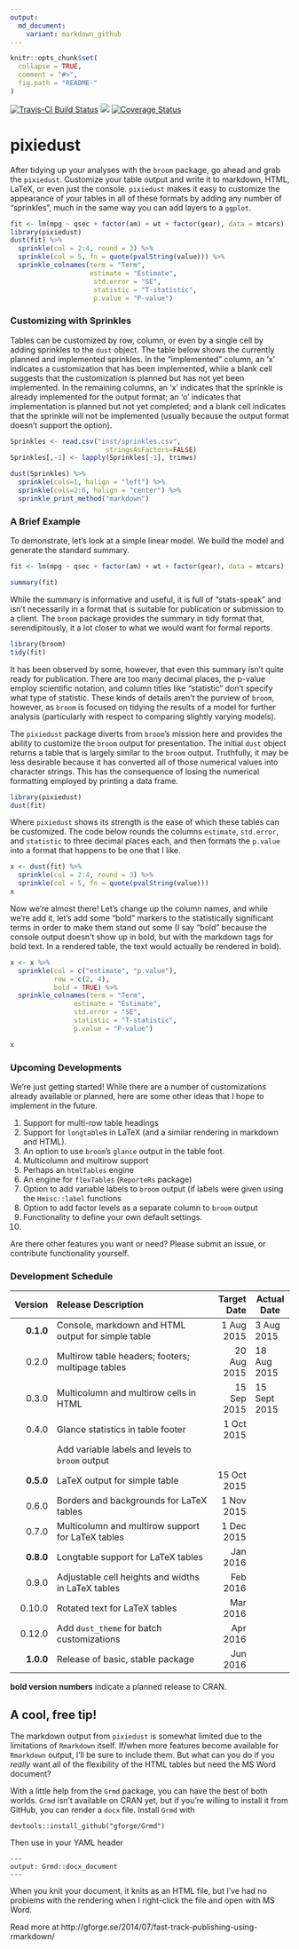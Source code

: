 ```yaml
---
output:
  md_document:
    variant: markdown_github
---
```


<!-- README.md is generated from README.Rmd. Please edit that file -->

```r
knitr::opts_chunk$set(
  collapse = TRUE,
  comment = "#>",
  fig.path = "README-"
)
```

[![Travis-CI Build Status](https://travis-ci.org/nutterb/pixiedust.svg?branch=master)](https://travis-ci.org/nutterb/pixiedust)
![](http://cranlogs.r-pkg.org/badges/grand-total/pixiedust)
[![Coverage Status](https://coveralls.io/repos/nutterb/pixiedust/badge.svg?branch=multirow-headers&service=github)](https://coveralls.io/github/nutterb/pixiedust?branch=multirow-headers)

# pixiedust
After tidying up your analyses with the `broom` package, go ahead and grab the `pixiedust`.  Customize your table output and write it to markdown, HTML, LaTeX, or even just the console.  `pixiedust` makes it easy to customize the appearance of your tables in all of these formats by adding any number of "sprinkles", much in the same way you can add layers to a `ggplot`.

```r
fit <- lm(mpg ~ qsec + factor(am) + wt + factor(gear), data = mtcars)
library(pixiedust)
dust(fit) %>% 
  sprinkle(col = 2:4, round = 3) %>% 
  sprinkle(col = 5, fn = quote(pvalString(value))) %>% 
  sprinkle_colnames(term = "Term", 
                    estimate = "Estimate", 
                     std.error = "SE",
                     statistic = "T-statistic", 
                     p.value = "P-value")
```

### Customizing with Sprinkles

Tables can be customized by row, column, or even by a single cell by adding sprinkles to the `dust` object.  The table below shows the currently planned and implemented sprinkles.  In the "implemented" column, an 'x' indicates a customization that has been implemented, while a blank cell suggests that the customization is planned but has not yet been implemented.  In the remaining columns, an 'x' indicates that the sprinkle is already implemented for the output format; an 'o' indicates that implementation is planned but not yet completed; and a blank cell indicates that the sprinkle will not be implemented (usually because the output format doesn't support the option).

```r
Sprinkles <- read.csv("inst/sprinkles.csv",
                        stringsAsFactors=FALSE)
Sprinkles[,-1] <- lapply(Sprinkles[-1], trimws)

dust(Sprinkles) %>%
  sprinkle(cols=1, halign = "left") %>%
  sprinkle(cols=2:6, halign = "center") %>%
  sprinkle_print_method("markdown")
```

### A Brief Example

To demonstrate, let's look at a simple linear model.  We build the model and generate the standard summary.  

```r
fit <- lm(mpg ~ qsec + factor(am) + wt + factor(gear), data = mtcars)

summary(fit)
```

While the summary is informative and useful, it is full of "stats-speak" and isn't necessarily in a format that is suitable for publication or submission to a client.  The `broom` package provides the summary in tidy format that, serendipitously, it a lot closer to what we would want for formal reports.

```r
library(broom)
tidy(fit)
```

It has been observed by some, however, that even this summary isn't quite ready for publication.  There are too many decimal places, the p-value employ scientific notation, and column titles like "statistic" don't specify what type of statistic.  These kinds of details aren't the purview of `broom`, however, as `broom` is focused on tidying the results of a model for further analysis (particularly with respect to comparing slightly varying models).

The `pixiedust` package diverts from `broom`'s mission here and provides the ability to customize the `broom` output for presentation.  The initial `dust` object returns a table that is largely similar to the `broom` output.  Truthfully, it may be less desirable because it has converted all of those numerical values into character strings.  This has the consequence of losing the numerical formatting employed by printing a data frame.

```r
library(pixiedust)
dust(fit)
```

Where `pixiedust` shows its strength is the ease of which these tables can be customized.  The code below rounds the columns `estimate`, `std.error`, and `statistic` to three decimal places each, and then formats the `p.value` into a format that happens to be one that I like.

```r
x <- dust(fit) %>% 
  sprinkle(col = 2:4, round = 3) %>% 
  sprinkle(col = 5, fn = quote(pvalString(value)))
x
```

Now we're almost there!  Let's change up the column names, and while we're add it, let's add some "bold" markers to the statistically significant terms in order to make them stand out some (I say "bold" because the console output doesn't show up in bold, but with the markdown tags for bold text.  In a rendered table, the text would actually be rendered in bold).

```r
x <- x %>% 
  sprinkle(col = c("estimate", "p.value"), 
           row = c(2, 4), 
           bold = TRUE) %>% 
  sprinkle_colnames(term = "Term", 
                estimate = "Estimate", 
                std.error = "SE",
                statistic = "T-statistic", 
                p.value = "P-value")

x
```

### Upcoming Developments

We're just getting started!  While there are a number of customizations already available or planned, here are some other ideas that I hope to implement in the future.

1. Support for multi-row table headings
2. Support for `longtable`s in LaTeX (and a similar rendering in markdown and HTML).  
3. An option to use `broom`'s `glance` output in the table foot.
4. Multicolumn and multirow support
5. Perhaps an `htmlTables` engine
6. An engine for `flexTables` (`ReporteRs` package)
7. Option to add variable labels to `broom` output (if labels were given using the `Hmisc::label` functions
8. Option to add factor levels as a separate column to `broom` output
9. Functionality to define your own default settings.
10. 

Are there other features you want or need?  Please submit an issue, or contribute functionality yourself.  

### Development Schedule
| Version | Release Description                                | Target Date | Actual Date |
|--------:|:---------------------------------------------------|------------:|-------------|
|**0.1.0**| Console, markdown and HTML output for simple table | 1 Aug 2015  | 3 Aug 2015  |
| 0.2.0   | Multirow table headers; footers; multipage tables  | 20 Aug 2015 | 18 Aug 2015 |
| 0.3.0   | Multicolumn and multirow cells in HTML             | 15 Sep 2015 | 15 Sept 2015 |
| 0.4.0   | Glance statistics in table footer                  | 1 Oct 2015  | |
|         | Add variable labels and levels to `broom` output   |             | |
|**0.5.0**| LaTeX output for simple table                      | 15 Oct 2015 | |
| 0.6.0   | Borders and backgrounds for LaTeX tables           | 1 Nov 2015  | |
| 0.7.0   | Multicolumn and multirow support for LaTeX tables  | 1 Dec 2015  | |
|**0.8.0**| Longtable support for LaTeX tables                 |   Jan 2016  | |
| 0.9.0   | Adjustable cell heights and widths in LaTeX tables |   Feb 2016  | |
| 0.10.0  | Rotated text for LaTeX tables                      |   Mar 2016  | |
| 0.12.0  | Add `dust_theme` for batch customizations     |   Apr 2016  | |
|**1.0.0**| Release of basic, stable package                   |   Jun 2016  | |

**bold version numbers** indicate a planned release to CRAN.

## A cool, free tip!

The markdown output from `pixiedust` is somewhat limited due to the limitations of `Rmarkdown` itself.  If/when more features become available for `Rmarkdown` output, I'll be sure to include them.  But what can you do if you _really_ want all of the flexibility of the HTML tables but need the MS Word document?

With a little help from the `Grmd` package, you can have the best of both worlds.  `Grmd` isn't available on CRAN yet, but if you're willing to install it from GitHub, you can render a `docx` file.  Install `Grmd` with 

`devtools::install_github("gforge/Grmd")`

Then use in your YAML header

```
---
output: Grmd::docx_document
---
```

When you knit your document, it knits as an HTML file, but I've had no problems with the rendering when I right-click the file and open with MS Word.

Read more at http://gforge.se/2014/07/fast-track-publishing-using-rmarkdown/
